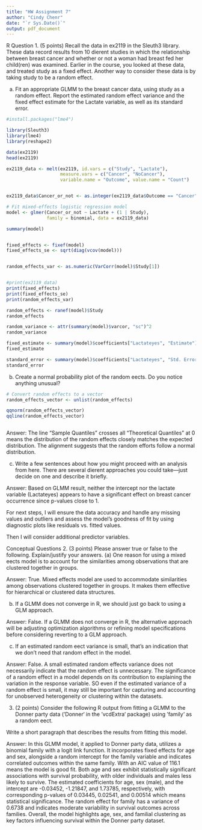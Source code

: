 ```yaml
---
title: "HW Assignment 7"
author: "Cindy Chenr"
date: "`r Sys.Date()`"
output: pdf_document
---
```

R Question
1. (5 points) Recall the data in ex2119 in the Sleuth3 library. These data record results from 10 dierent
studies in which the relationship between breast cancer and whether or not a woman had breast fed her
child(ren) was examined. Earlier in the course, you looked at these data, and treated study as a fixed
effect. Another way to consider these data is by taking study to be a random effect.

(a) Fit an appropriate GLMM to the breast cancer data, using study as a random effect. Report the
estimated random effect variance and the fixed effect estimate for the Lactate variable, as well as
its standard error.

```r
#install.packages("lme4")
```


```r
library(Sleuth3)
library(lme4)
library(reshape2)
```

```r
data(ex2119)
head(ex2119)
```

```r
ex2119_data <- melt(ex2119, id.vars = c("Study", "Lactate"), 
                    measure.vars = c("Cancer", "NoCancer"), 
                    variable.name = "Outcome", value.name = "Count")


ex2119_data$Cancer_or_not <- as.integer(ex2119_data$Outcome == "Cancer")

# Fit mixed-effects logistic regression model
model <- glmer(Cancer_or_not ~ Lactate + (1 | Study), 
               family = binomial, data = ex2119_data)

summary(model)


fixed_effects <- fixef(model)
fixed_effects_se <- sqrt(diag(vcov(model)))


random_effects_var <- as.numeric(VarCorr(model)$Study[1])


#print(ex2119_data)
print(fixed_effects)
print(fixed_effects_se)
print(random_effects_var)


```
```r
random_effects <- ranef(model)$Study
random_effects
```


```r
random_variance <- attr(summary(model)$varcor, "sc")^2
random_variance
```
```r
fixed_estimate <- summary(model)$coefficients["Lactateyes", "Estimate"]
fixed_estimate
```
```r
standard_error <- summary(model)$coefficients["Lactateyes", "Std. Error"]
standard_error
```


(b) Create a normal probability plot of the random eects. Do you notice anything unusual?


```r

# Convert random effects to a vector
random_effects_vector <- unlist(random_effects)

qqnorm(random_effects_vector)
qqline(random_effects_vector)



```
Answer:
The line "Sample Quantiles" crosses all "Theoretical Quantiles" at 0 means the
distribution of the random effects closely matches the expected distribution.
The alignment suggests that the random efforts follow a normal distribution.



(c) Write a few sentences about how you might proceed with an analysis from here. There are several
dierent approaches you could take—just decide on one and describe it briefly.

Answer:
Based on GLMM result, neither the intercept nor the lactate variable (Lactateyes) 
appears to have a significant effect on breast cancer occurrence since p-values 
close to 1.

For next steps, I will ensure the data accuracy and handle any missing values and
outliers and assess the model's goodness of fit by using diagnostic plots like 
residuals vs. fitted values.

Then I will consider additional predictor variables.



Conceptual Questions
2. (3 points) Please answer true or false to the following. Explain/justify your answers.
(a) One reason for using a mixed eects model is to account for the similarities among observations
that are clustered together in groups.

Answer:
True. Mixed effects model are used to accommodate similarities among observations 
clustered together in groups. It makes them effective for hierarchical or 
clustered data structures.


(b) If a GLMM does not converge in R, we should just go back to using a GLM approach.

Answer:
False. If a GLMM does not converge in R, the alternative approach will be
adjusting optimization algorithms or refining model specifications before
considering reverting to a GLM approach.



(c) If an estimated random eect variance is small, that’s an indication that we 
don’t need that random effect in the model.

Answer:
False. A small estimated random effects variance does not necessarily indicate 
that the random effect is unnecessary. The significance of a random effect in a 
model depends on its contribution to explaining the variation in the response 
variable. SO even if the estimated variance of a random effect is small, it may 
still be important for capturing and accounting for unobserved heterogeneity or 
clustering within the datasets.


3. (2 points) Consider the following R output from fitting a GLMM to the Donner party data (‘Donner‘
in the ‘vcdExtra‘ package) using ‘family‘ as a random eect.

Write a short paragraph that describes the results from fitting this model.

Answer:
In this GLMM model, it applied to Donner party data, utilizes a binomial family 
with a logit link function. It incorporates fixed effects for age and sex, alongside a 
random intercept for the family variable and indicates correlated outcomes within 
the same family. With an AIC value of 116.1 means the model is good fit. Both 
age and sex exhibit statistically significant associations with survival 
probability, with older individuals and males less likely to survive. 
The estimated coefficients for age, sex (male), and the intercept are -0.03452, 
-1.21847, and 1.73785, respectively, with corresponding p-values of 0.03445, 
0.02541, and 0.00514 which means statistical significance. The random 
effect for family has a variance of 0.6738 and indicates moderate variability in 
survival outcomes across families. Overall, the model highlights age, sex, and 
familial clustering as key factors influencing survival within the Donner party 
dataset.






